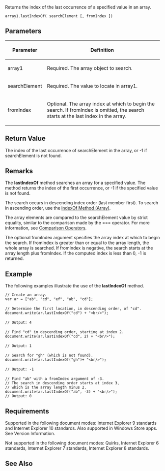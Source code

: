 Returns the index of the last occurrence of a specified value in an array.

 array1.lastIndexOf( searchElement [, fromIndex ])

==Parameters==
{| class='wikitable'
|-
! Parameter
! Definition
|-
| array1
| Required. The array object to search.
|-
| searchElement
| Required. The value to locate in array1.
|-
| fromIndex
| Optional. The array index at which to begin the search. If fromIndex is omitted, the search starts at the last index in the array.
|}

==Return Value==
The index of the last occurrence of searchElement in the array, or -1 if searchElement is not found.


==Remarks==
The '''lastIndexOf''' method searches an array for a specified value. The method returns the index of the first occurrence, or -1 if the specified value is not found.

The search occurs in descending index order (last member first). To search in ascending order, use the [[Array/indexOf|indexOf Method (Array)]].

The array elements are compared to the searchElement value by strict equality, similar to the comparison made by the === operator. For more information, see [[Operators/Comparison|Comparison Operators]].

The optional fromIndex argument specifies the array index at which to begin the search. If fromIndex is greater than or equal to the array length, the whole array is searched. If fromIndex is negative, the search starts at the array length plus fromIndex. If the computed index is less than 0, -1 is returned.


==Example==
The following examples illustrate the use of the '''lastIndexOf''' method.

 // Create an array.
 var ar = ["ab", "cd", "ef", "ab", "cd"];
 
 // Determine the first location, in descending order, of "cd".
 document.write(ar.lastIndexOf("cd") + "&lt;br/&gt;");
 
 // Output: 4
 
 // Find "cd" in descending order, starting at index 2.
 document.write(ar.lastIndexOf("cd", 2) + "&lt;br/&gt;");
 
 // Output: 1
 
 // Search for "gh" (which is not found).
 document.write(ar.lastIndexOf("gh")+ "&lt;br/&gt;");
 
 // Output: -1
 
 // Find "ab" with a fromIndex argument of -3.
 // The search in descending order starts at index 3,
 // which is the array length minus 2.
 document.write(ar.lastIndexOf("ab", -3) + "&lt;br/&gt;");
 // Output: 0

==Requirements==
Supported in the following document modes: Internet Explorer 9 standards and Internet Explorer 10 standards. Also supported in Windows Store apps. See Version Information.

Not supported in the following document modes: Quirks, Internet Explorer 6 standards, Internet Explorer 7 standards, Internet Explorer 8 standards.


==See Also==

              

              

              
